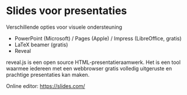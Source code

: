 # Slides voor presentaties {#sec-tool-slides}

Verschillende opties voor visuele ondersteuning

- PowerPoint (Microsoft) / Pages (Apple) / Impress (LibreOffice, gratis)
- LaTeX beamer (gratis)
- Reveal

reveal.js is een open source HTML-presentatieraamwerk. Het is een tool waarmee iedereen met een webbrowser gratis volledig uitgeruste en prachtige presentaties kan maken.

Online editor: <https://slides.com/>
